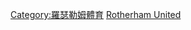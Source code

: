 {{Catnav|頁面分類|...|英國足球|英格蘭足球|英格蘭足球俱樂部}}
{{Commonscat|Rotherham United F.C.}}

[[Category:羅瑟勒姆體育|Category:羅瑟勒姆體育]]
[[Category:南約克郡足球俱樂部|Rotherham United]]